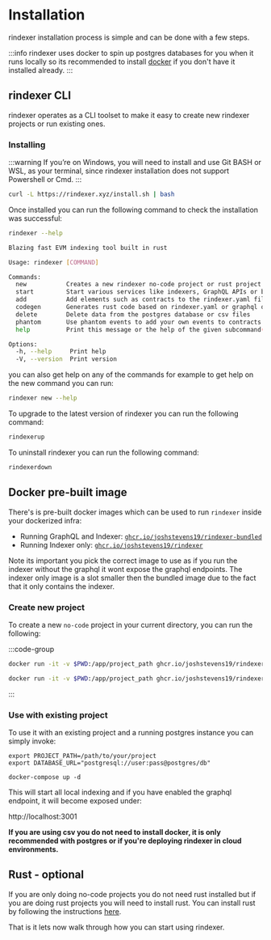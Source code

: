 # Installation

rindexer installation process is simple and can be done with a few steps.

:::info
rindexer uses docker to spin up postgres databases for you when it runs locally so its recommended to install [docker](https://www.docker.com/products/docker-desktop/)
if you don't have it installed already.
:::

## rindexer CLI

rindexer operates as a CLI toolset to make it easy to create new rindexer projects or run existing ones.

### Installing

:::warning
If you’re on Windows, you will need to install and use Git BASH or WSL, as your terminal,
since rindexer installation does not support Powershell or Cmd.
:::

```bash
curl -L https://rindexer.xyz/install.sh | bash
```

Once installed you can run the following command to check the installation was successful:

```bash
rindexer --help
```

```bash
Blazing fast EVM indexing tool built in rust

Usage: rindexer [COMMAND]

Commands:
  new           Creates a new rindexer no-code project or rust project
  start         Start various services like indexers, GraphQL APIs or both together
  add           Add elements such as contracts to the rindexer.yaml file
  codegen       Generates rust code based on rindexer.yaml or graphql queries
  delete        Delete data from the postgres database or csv files
  phantom       Use phantom events to add your own events to contracts
  help          Print this message or the help of the given subcommand(s)

Options:
  -h, --help     Print help
  -V, --version  Print version
```

you can also get help on any of the commands for example to get help on the new command you can run:

```bash
rindexer new --help
```

To upgrade to the latest version of rindexer you can run the following command:

```bash
rindexerup
```

To uninstall rindexer you can run the following command:

```bash
rindexerdown
```

## Docker pre-built image

There's is pre-built docker images which can be used to run `rindexer` inside your dockerized infra:

- Running GraphQL and Indexer: [`ghcr.io/joshstevens19/rindexer-bundled`](https://github.com/users/joshstevens19/packages/container/package/rindexer-bundled)
- Running Indexer only: [`ghcr.io/joshstevens19/rindexer`](https://github.com/users/joshstevens19/packages/container/package/rindexer)

Note its important you pick the correct image to use as if you run the indexer without the graphql it wont expose the graphql endpoints.
The indexer only image is a slot smaller then the bundled image due to the fact that it only contains the indexer.

### Create new project
To create a new `no-code` project in your current directory, you can run the following:

:::code-group

```bash [GraphQL and Indexer]
docker run -it -v $PWD:/app/project_path ghcr.io/joshstevens19/rindexer-bundled new -p /app/project_path no-code
```

```bash [Indexer only]
docker run -it -v $PWD:/app/project_path ghcr.io/joshstevens19/rindexer new -p /app/project_path no-code
```
:::

### Use with existing project
To use it with an existing project and a running postgres instance you can simply invoke:

```
export PROJECT_PATH=/path/to/your/project
export DATABASE_URL="postgresql://user:pass@postgres/db"

docker-compose up -d
```

This will start all local indexing and if you have enabled the graphql endpoint, it will become exposed under:

http://localhost:3001


**If you are using csv you do not need to install docker, it is only recommended with postgres or if you're deploying rindexer in cloud environments.**

## Rust - optional

If you are only doing no-code projects you do not need rust installed but if you are doing rust projects you will need to install rust.
You can install rust by following the instructions [here](https://www.rust-lang.org/tools/install).

That is it lets now walk through how you can start using rindexer.